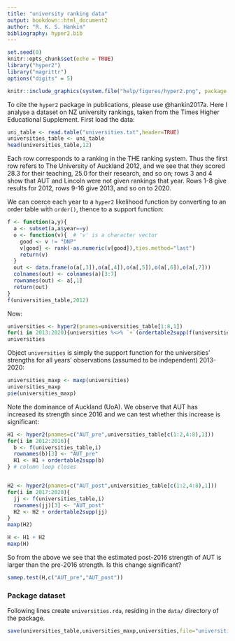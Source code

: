 ```yaml
---
title: "university ranking data"
output: bookdown::html_document2
author: "R. K. S. Hankin"
bibliography: hyper2.bib
---
```



```r
set.seed(0)
knitr::opts_chunk$set(echo = TRUE)
library("hyper2")
library("magrittr")
options("digits" = 5)
```

```r
knitr::include_graphics(system.file("help/figures/hyper2.png", package = "hyper2"))
```

To cite the `hyper2` package in publications, please use @hankin2017a.
Here I analyse a dataset on NZ university rankings, taken from the
Times Higher Educational Supplement.  First load the data:

```r
uni_table <- read.table("universities.txt",header=TRUE)
universities_table <- uni_table
head(universities_table,12)
```

Each row corresponds to a ranking in the THE ranking system.  Thus the
first row refers to The University of Auckland 2012, and we see that
they scored 28.3 for their teaching, 25.0 for their research, and so
on; rows 3 and 4 show that AUT and Lincoln were not given rankings
that year.  Rows 1-8 give results for 2012, rows 9-16 give 2013, and
so on to 2020.

We can coerce each year to a `hyper2` likelihood function by
converting to an order table with `order()`, thence to a support function:

```r
f <- function(a,y){
  a <- subset(a,a$year==y)
  o <- function(v){  # 'v' is a character vector
    good <- v != "DNP"
    v[good] <- rank(-as.numeric(v[good]),ties.method="last")
    return(v)
  }
  out <- data.frame(o(a[,3]),o(a[,4]),o(a[,5]),o(a[,6]),o(a[,7]))
  colnames(out) <- colnames(a)[3:7]
  rownames(out) <- a[,1]
  return(out)
}
f(universities_table,2012)
```

Now:
```r
universities <- hyper2(pnames=universities_table[1:8,1])
for(i in 2013:2020){universities %<>% `+`(ordertable2supp(f(universities_table,i)))}
universities
```

Object `universities` is simply the support function for the
universities' strengths for all years' observations (assumed to be
independent) 2013-2020:

```r
universities_maxp <- maxp(universities)
universities_maxp
pie(universities_maxp)
```

Note the dominance of Auckland (UoA).  We observe that AUT has
increased its strength since 2016 and we can test whether this
increase is significant:


```r

H1 <- hyper2(pnames=c("AUT_pre",universities_table[c(1:2,4:8),1]))
for(i in 2012:2016){
  b <- f(universities_table,i)
  rownames(b)[3] <- "AUT_pre"
  H1 <- H1 + ordertable2supp(b)
} # column loop closes


H2 <- hyper2(pnames=c("AUT_post",universities_table[c(1:2,4:8),1]))
for(i in 2017:2020){
  jj <- f(universities_table,i)
  rownames(jj)[3] <- "AUT_post"
  H2 <- H2 + ordertable2supp(jj)
}
maxp(H2)
```


```r
H <- H1 + H2
maxp(H)
```

So from the above we see that the estimated post-2016 strength of AUT
is larger than the pre-2016 strength.  Is this change significant?

```r
samep.test(H,c("AUT_pre","AUT_post"))
```

### Package dataset {-}

Following lines create `universities.rda`, residing in the `data/`
directory of the package.

```r
save(universities_table,universities_maxp,universities,file="universities.rda")
```

